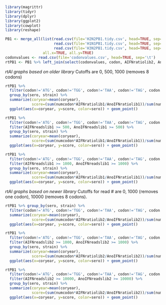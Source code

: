 ```r
library(magrittr)
library(tidyr)
library(dplyr)
library(ggplot2)
library(cowplot)
library(reshape)
```
```r
PB1 <- merge_all(list(read.csv(file='H2N2PB1.tidy.csv', head=TRUE, sep='\t'), 
                      read.csv(file='H1N1PB1.tidy.csv', head=TRUE, sep='\t'), 
                      read.csv(file='H3N2PB1.tidy.csv', head=TRUE, sep='\t')), 
                 all.x=TRUE, all.y=TRUE)
codonvalues <- read.csv(file='codonvalues.csv', head=TRUE, sep='\t')
rtPB1 <- PB1 %>% left_join(select(codonvalues, codon, AIFNratiolib2, AnoIFNratiolib2, AIFNreadslib2, AnoIFNreadslib2, AIFNratiolib1, AnoIFNratiolib1, AIFNreadslib1, AnoIFNreadslib1))
```

*rtAI graphs based on older library*
Cutoffs are 0, 500, 1000 (removes 8 codons)
```r
rtPB1 %>% 
  filter(codon!='ATG', codon!='TGG', codon!='TAA', codon!='TAG', codon!='TGA') %>%
  group_by(sero, strain) %>%
  summarize(coryear=mean(coryear),
            score=(sum(numcodon*AIFNratiolib1/AnoIFNratiolib1))/sum(numcodon)) %>%
  ggplot(aes(x=coryear, y=score, color=sero)) + geom_point()

rtPB1 %>% 
  filter(codon!='ATG', codon!='TGG', codon!='TAA', codon!='TAG', codon!='TGA') %>% 
  filter(AIFNreadslib1 >= 500, AnoIFNreadslib1 >= 500) %>% 
  group_by(sero, strain) %>%
  summarize(coryear=mean(coryear),
            score=(sum(numcodon*AIFNratiolib1/AnoIFNratiolib1))/sum(numcodon)) %>%
  ggplot(aes(x=coryear, y=score, color=sero)) + geom_point()

rtPB1 %>% 
  filter(codon!='ATG', codon!='TGG', codon!='TAA', codon!='TAG', codon!='TGA') %>% 
  filter(AIFNreadslib1 >= 1000, AnoIFNreadslib1 >= 1000) %>% 
  group_by(sero, strain) %>%
  summarize(coryear=mean(coryear),
            score=(sum(numcodon*AIFNratiolib1/AnoIFNratiolib1))/sum(numcodon)) %>%
  ggplot(aes(x=coryear, y=score, color=sero)) + geom_point()
```

*rtAI graphs based on newer library*
Cutoffs for read # are 0, 1000 (removes one codon), 10000 (removes 8 codons).
```r
rtPB1 %>% group_by(sero, strain) %>% 
  filter(codon!='ATG', codon!='TGG', codon!='TAA', codon!='TAG', codon!='TGA') %>%
  summarize(coryear=mean(coryear),
            score=(sum(numcodon*AIFNratiolib2/AnoIFNratiolib2))/sum(numcodon)) %>%
  ggplot(aes(x=coryear, y=score, color=sero)) + geom_point()

rtPB1 %>% 
  filter(codon!='ATG', codon!='TGG', codon!='TAA', codon!='TAG', codon!='TGA') %>% 
  filter(AIFNreadslib2 >= 1000, AnoIFNreadslib2 >= 1000) %>% 
  group_by(sero, strain) %>%
  summarize(coryear=mean(coryear),
            score=(sum(numcodon*AIFNratiolib2/AnoIFNratiolib2))/sum(numcodon)) %>%
  ggplot(aes(x=coryear, y=score, color=sero)) + geom_point()

rtPB1 %>% 
  filter(codon!='ATG', codon!='TGG', codon!='TAA', codon!='TAG', codon!='TGA') %>% 
  filter(AIFNreadslib2 >= 10000, AnoIFNreadslib2 >= 10000) %>% 
  group_by(sero, strain) %>%
  summarize(coryear=mean(coryear),
            score=(sum(numcodon*AIFNratiolib2/AnoIFNratiolib2))/sum(numcodon)) %>%
  ggplot(aes(x=coryear, y=score, color=sero)) + geom_point()
```
